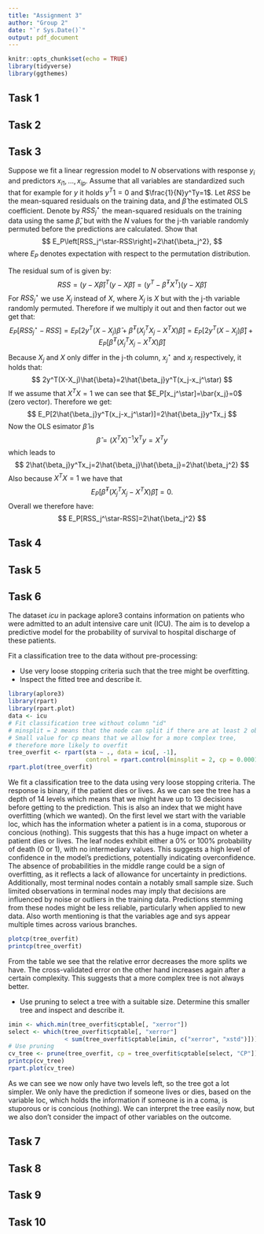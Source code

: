 ```yaml
---
title: "Assignment 3"
author: "Group 2"
date: "`r Sys.Date()`"
output: pdf_document
---
```


```r
knitr::opts_chunk$set(echo = TRUE)
library(tidyverse)
library(ggthemes)
```



## Task 1

## Task 2

## Task 3

Suppose we fit a linear regression model to $N$ observations with response $y_i$ and predictors $x_{i1},...,x_{ip}$. Assume that all variables are standardized such that for example for ${y}$ it holds $y^T1=0$ and $\frac{1}{N}y^Ty=1$. Let $RSS$ be the mean-squared residuals on the training data, and $\hat{\beta}$ the estimated OLS coefficient. Denote by $RSS_j^\star$ the mean-squared residuals on the training data using the same $\hat{\beta}$, but with the $N$ values for the j-th variable randomly
permuted before the predictions are calculated. Show that
$$
E_P\left[RSS_j^\star-RSS\right]=2\hat{\beta_j^2},
$$
where $E_P$ denotes expectation with respect to the permutation distribution.\


The residual sum of is given by:
$$
RSS=(y-X\hat{\beta})^T(y-X\hat{\beta})=(y^T-\hat{\beta}^T X^T)(y-X\hat{\beta})
$$
For $RSS_j^\star$ we use $X_j$ instead of $X$, where $X_j$ is $X$ but with the j-th variable randomly permuted. Therefore if we multiply it out and then factor out we get that:
$$
E_P[RSS_j^\star-RSS]=E_P[2y^T(X-X_j)\hat{\beta}+\hat{\beta}^T(X_j^TX_j-X^TX)\hat{\beta}]=E_P[2y^T(X-X_j)\hat{\beta}]+E_P[\hat{\beta}^T(X_j^TX_j-X^TX)\hat{\beta}]
$$
Because $X_j$ and $X$ only differ in the j-th column, $x_j^\star$ and $x_j$ respectively, it holds that:
$$
2y^T(X-X_j)\hat{\beta}=2\hat{\beta_j}y^T(x_j-x_j^\star)
$$
If we assume that $X^TX=1$ we can see that $E_P[x_j^\star]=\bar{x_j}=0$ (zero vector). Therefore we get:
$$
E_P[2\hat{\beta_j}y^T(x_j-x_j^\star)]=2\hat{\beta_j}y^Tx_j
$$
Now the OLS esimator $\hat{\beta}$ is
$$
\hat{\beta}=\left(X^TX \right)^{-1}X^Ty=X^Ty
$$
which leads to
$$
2\hat{\beta_j}y^Tx_j=2\hat{\beta_j}\hat{\beta_j}=2\hat{\beta_j^2}
$$
Also because $X^TX=1$ we have that 
$$
E_P[\hat{\beta}^T(X_j^TX_j-X^TX)\hat{\beta}]=0.
$$ 
Overall we therefore have:
$$
E_P[RSS_j^\star-RSS]=2\hat{\beta_j^2}
$$



## Task 4

## Task 5

## Task 6

The dataset $icu$ in package aplore3 contains information on patients who were admitted to an adult intensive care
unit (ICU). The aim is to develop a predictive model for the probability of survival to hospital discharge of these
patients.

Fit a classification tree to the data without pre-processing:\

- Use very loose stopping criteria such that the tree might be overfitting.\
- Inspect the fitted tree and describe it.\


```r
library(aplore3)
library(rpart)
library(rpart.plot)
data <- icu
# Fit classification tree without column "id"
# minsplit = 2 means that the node can split if there are at least 2 observations
# Small value for cp means that we allow for a more complex tree,
# therefore more likely to overfit
tree_overfit <- rpart(sta ~ ., data = icu[, -1], 
                      control = rpart.control(minsplit = 2, cp = 0.0001))
rpart.plot(tree_overfit)

```
We fit a classification tree to the data using very loose stopping criteria. The response is binary, if the patient dies or lives. As we can see the tree has a depth of 14 levels which means that we might have up to 13 decisions before getting to the prediction. This is also an index that we might have overfitting (which we wanted). On the first level we start with the variable loc, which has the information wheter a patient is in a coma, stuporous or concious (nothing). This suggests that this has a huge impact on wheter a patient dies or lives. The leaf nodes exhibit either a 0% or 100% probability of death (0 or 1), with no intermediary values. This suggests a high level of confidence in the model's predictions, potentially indicating overconfidence. The absence of probabilities in the middle range could be a sign of overfitting, as it reflects a lack of allowance for uncertainty in predictions. Additionally, most terminal nodes contain a notably small sample size. Such limited observations in terminal nodes may imply that decisions are influenced by noise or outliers in the training data. Predictions stemming from these nodes might be less reliable, particularly when applied to new data. Also worth mentioning is that the variables age and sys appear multiple times across various branches.

```r
plotcp(tree_overfit)
printcp(tree_overfit)
```
From the table we see that the relative error decreases the more splits we have. The cross-validated error on the other hand increases again after a certain complexity. This suggests that a more complex tree is not always better.


- Use pruning to select a tree with a suitable size. Determine this smaller tree and inspect and describe it.

```r
imin <- which.min(tree_overfit$cptable[, "xerror"])
select <- which(tree_overfit$cptable[, "xerror"] 
                < sum(tree_overfit$cptable[imin, c("xerror", "xstd")]))[1]
# Use pruning
cv_tree <- prune(tree_overfit, cp = tree_overfit$cptable[select, "CP"])
printcp(cv_tree)
rpart.plot(cv_tree)

```
As we can see we now only have two levels left, so the tree got a lot simpler. We only have the prediction if someone lives or dies, based on the variable loc, which holds the information if someone is in a coma, is stuporous or is concious (nothing). We can interpret the tree easily now, but we also don't consider the impact of other variables on the outcome.

## Task 7

## Task 8

## Task 9

## Task 10

